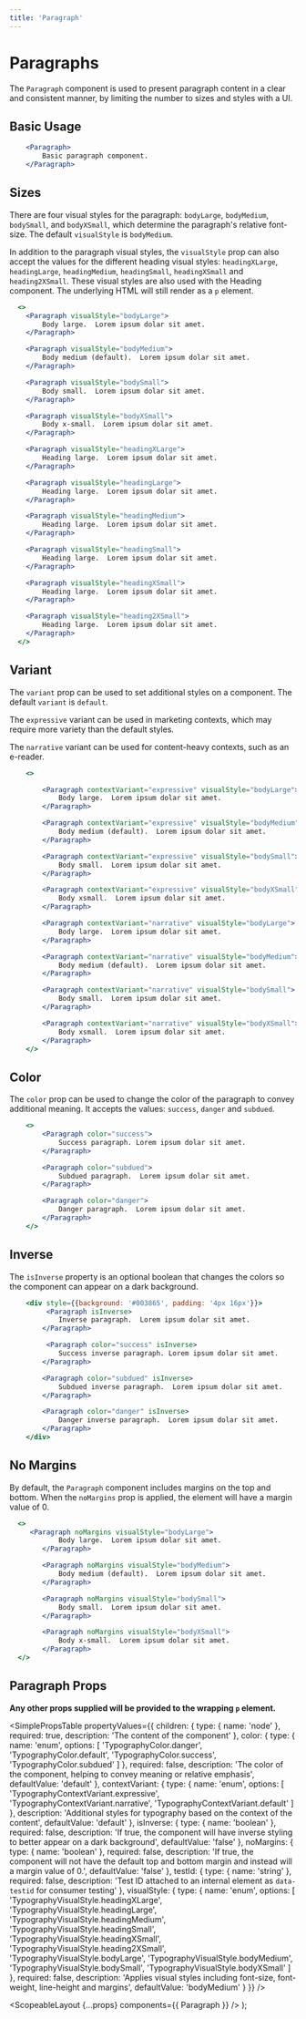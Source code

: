 ```yaml
---
title: 'Paragraph'
---
```



# Paragraphs

The `Paragraph` component is used to present paragraph content in a clear and consistent manner, by limiting the number to sizes and styles with a UI.

## Basic Usage

```.jsx
    <Paragraph>
        Basic paragraph component.
    </Paragraph>
```

## Sizes

There are four visual styles for the paragraph: `bodyLarge`, `bodyMedium`, `bodySmall`, and `bodyXSmall`, which determine the paragraph's relative font-size.
The default `visualStyle` is `bodyMedium`.

In addition to the paragraph visual styles, the `visualStyle` prop can also accept the values for the different heading visual styles: `headingXLarge`, `headingLarge`, `headingMedium`, `headingSmall`, `headingXSmall` and `heading2XSmall`.
These visual styles are also used with the <Link to="/api/heading">Heading</Link> component. The underlying HTML will still render as a `p` element.

```.jsx
  <>
    <Paragraph visualStyle="bodyLarge">
        Body large.  Lorem ipsum dolar sit amet.
    </Paragraph>

    <Paragraph visualStyle="bodyMedium">
        Body medium (default).  Lorem ipsum dolar sit amet.
    </Paragraph>

    <Paragraph visualStyle="bodySmall">
        Body small.  Lorem ipsum dolar sit amet.
    </Paragraph>

    <Paragraph visualStyle="bodyXSmall">
        Body x-small.  Lorem ipsum dolar sit amet.
    </Paragraph>

    <Paragraph visualStyle="headingXLarge">
        Heading large.  Lorem ipsum dolar sit amet.
    </Paragraph>

    <Paragraph visualStyle="headingLarge">
        Heading large.  Lorem ipsum dolar sit amet.
    </Paragraph>

    <Paragraph visualStyle="headingMedium">
        Heading large.  Lorem ipsum dolar sit amet.
    </Paragraph>

    <Paragraph visualStyle="headingSmall">
        Heading large.  Lorem ipsum dolar sit amet.
    </Paragraph>

    <Paragraph visualStyle="headingXSmall">
        Heading large.  Lorem ipsum dolar sit amet.
    </Paragraph>

    <Paragraph visualStyle="heading2XSmall">
        Heading large.  Lorem ipsum dolar sit amet.
    </Paragraph>
  </>
```

## Variant

The `variant` prop can be used to set additional styles on a component. The default `variant` is `default`.

The `expressive` variant can be used in marketing contexts, which may require more variety than the default styles.

The `narrative` variant can be used for content-heavy contexts, such as an e-reader.

```.jsx
    <>

        <Paragraph contextVariant="expressive" visualStyle="bodyLarge">
            Body large.  Lorem ipsum dolar sit amet.
        </Paragraph>

        <Paragraph contextVariant="expressive" visualStyle="bodyMedium">
            Body medium (default).  Lorem ipsum dolar sit amet.
        </Paragraph>

        <Paragraph contextVariant="expressive" visualStyle="bodySmall">
            Body small.  Lorem ipsum dolar sit amet.
        </Paragraph>

        <Paragraph contextVariant="expressive" visualStyle="bodyXSmall">
            Body xsmall.  Lorem ipsum dolar sit amet.
        </Paragraph>

        <Paragraph contextVariant="narrative" visualStyle="bodyLarge">
            Body large.  Lorem ipsum dolar sit amet.
        </Paragraph>

        <Paragraph contextVariant="narrative" visualStyle="bodyMedium">
            Body medium (default).  Lorem ipsum dolar sit amet.
        </Paragraph>

        <Paragraph contextVariant="narrative" visualStyle="bodySmall">
            Body small.  Lorem ipsum dolar sit amet.
        </Paragraph>

        <Paragraph contextVariant="narrative" visualStyle="bodyXSmall">
            Body xsmall.  Lorem ipsum dolar sit amet.
        </Paragraph>
    </>
```

## Color

The `color` prop can be used to change the color of the paragraph to convey additional meaning. It accepts the values: `success`, `danger` and `subdued`.

```.jsx
    <>
        <Paragraph color="success">
            Success paragraph. Lorem ipsum dolar sit amet.
        </Paragraph>

        <Paragraph color="subdued">
            Subdued paragraph.  Lorem ipsum dolar sit amet.
        </Paragraph>

        <Paragraph color="danger">
            Danger paragraph.  Lorem ipsum dolar sit amet.
        </Paragraph>
    </>
```

## Inverse

The `isInverse` property is an optional boolean that changes the colors so the component can appear on a dark background.

```.jsx
    <div style={{background: '#003865', padding: '4px 16px'}}>
         <Paragraph isInverse>
            Inverse paragraph.  Lorem ipsum dolar sit amet.
        </Paragraph>

         <Paragraph color="success" isInverse>
            Success inverse paragraph. Lorem ipsum dolar sit amet.
        </Paragraph>

        <Paragraph color="subdued" isInverse>
            Subdued inverse paragraph.  Lorem ipsum dolar sit amet.
        </Paragraph>

        <Paragraph color="danger" isInverse>
            Danger inverse paragraph.  Lorem ipsum dolar sit amet.
        </Paragraph>
    </div>
```

## No Margins

By default, the `Paragraph` component includes margins on the top and bottom. When the `noMargins` prop is applied, the element will have a margin value of 0.

```.jsx
  <>
     <Paragraph noMargins visualStyle="bodyLarge">
            Body large.  Lorem ipsum dolar sit amet.
        </Paragraph>

        <Paragraph noMargins visualStyle="bodyMedium">
            Body medium (default).  Lorem ipsum dolar sit amet.
        </Paragraph>

        <Paragraph noMargins visualStyle="bodySmall">
            Body small.  Lorem ipsum dolar sit amet.
        </Paragraph>

        <Paragraph noMargins visualStyle="bodyXSmall">
            Body x-small.  Lorem ipsum dolar sit amet.
        </Paragraph>
  </>
```

## Paragraph Props

**Any other props supplied will be provided to the wrapping `p` element.**

<SimplePropsTable
  propertyValues={{
    children: {
      type: {
        name: 'node'
      },
      required: true,
      description: 'The content of the component'
    },
    color: {
      type: {
        name: 'enum',
        options: [
          'TypographyColor.danger',
          'TypographyColor.default',
          'TypographyColor.success',
          'TypographyColor.subdued'
        ]
      },
      required: false,
      description:
        'The color of the component, helping to convey meaning or relative emphasis',
      defaultValue: 'default'
    },
    contextVariant: {
      type: {
        name: 'enum',
        options: [
          'TypographyContextVariant.expressive',
          'TypographyContextVariant.narrative',
          'TypographyContextVariant.default'
        ]
      },
      description:
        'Additional styles for typography based on the context of the content',
      defaultValue: 'default'
    },
    isInverse: {
      type: {
        name: 'boolean'
      },
      required: false,
      description:
        'If true, the component will have inverse styling to better appear on a dark background',
      defaultValue: 'false'
    },
    noMargins: {
      type: {
        name: 'boolean'
      },
      required: false,
      description:
        'If true, the component will not have the default top and bottom margin and instead will a margin value of 0.',
      defaultValue: 'false'
    },
    testId: {
      type: {
        name: 'string'
      },
      required: false,
      description:
        'Test ID attached to an internal element as `data-testid` for consumer testing'
    },
    visualStyle: {
      type: {
        name: 'enum',
        options: [
          'TypographyVisualStyle.headingXLarge',
          'TypographyVisualStyle.headingLarge',
          'TypographyVisualStyle.headingMedium',
          'TypographyVisualStyle.headingSmall',
          'TypographyVisualStyle.headingXSmall',
          'TypographyVisualStyle.heading2XSmall',
          'TypographyVisualStyle.bodyLarge',
          'TypographyVisualStyle.bodyMedium',
          'TypographyVisualStyle.bodySmall',
          'TypographyVisualStyle.bodyXSmall'
        ]
      },
      required: false,
      description:
        'Applies visual styles including font-size, font-weight, line-height and margins',
      defaultValue: 'bodyMedium'
    }
  }}
/>

  <ScopeableLayout {...props} components={{ Paragraph }} />
);
